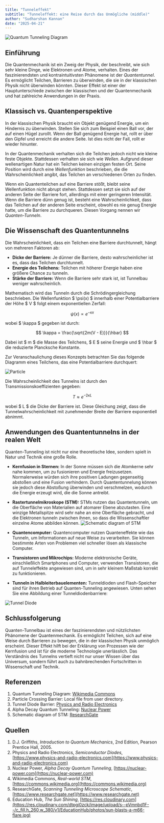 ```yaml
---
title: "Tunneleffekt"
subtitle: "Tunneleffekt: eine Reise durch das Unmögliche (middle)"
author: "Sudharshan Kannan"
date: "2025-04-21"
---
```


![Quantum Tunneling Diagram](https://upload.wikimedia.org/wikipedia/commons/4/48/E14-V20-B1.gif)

## Einführung

Die Quantenmechanik ist ein Zweig der Physik, der beschreibt, wie sich sehr kleine Dinge, wie Elektronen und Atome, verhalten. Eines der faszinierendsten und kontraintuitivsten Phänomene ist der _Quantentunnel_. Es ermöglicht Teilchen, Barrieren zu überwinden, die sie in der klassischen Physik nicht überwinden könnten. Dieser Effekt ist einer der Hauptunterschiede zwischen der klassischen und der Quantenmechanik und hat zahlreiche Anwendungen in der Praxis.

## Klassisch vs. Quantenperspektive

In der klassischen Physik braucht ein Objekt genügend Energie, um ein Hindernis zu überwinden. Stellen Sie sich zum Beispiel einen Ball vor, der auf einen Hügel zurollt. Wenn der Ball genügend Energie hat, rollt er über den Gipfel und erreicht die andere Seite. Ist dies nicht der Fall, rollt er wieder hinunter.

In der Quantenmechanik verhalten sich die Teilchen jedoch nicht wie kleine feste Objekte. Stattdessen verhalten sie sich wie _Wellen_. Aufgrund dieser wellenartigen Natur hat ein Teilchen keinen einzigen festen Ort. Seine Position wird durch eine _Wellenfunktion_ beschrieben, die die Wahrscheinlichkeit angibt, das Teilchen an verschiedenen Orten zu finden.

Wenn ein Quantenteilchen auf eine Barriere stößt, bleibt seine Wellenfunktion nicht abrupt stehen. Stattdessen setzt sie sich auf der anderen Seite der Barriere fort, allerdings mit einer geringeren Intensität. Wenn die Barriere dünn genug ist, besteht eine Wahrscheinlichkeit, dass das Teilchen auf der anderen Seite erscheint, obwohl es nie genug Energie hatte, um die Barriere zu durchqueren. Diesen Vorgang nennen wir _Quanten-Tunneln_.

## Die Wissenschaft des Quantentunnelns

Die Wahrscheinlichkeit, dass ein Teilchen eine Barriere durchtunnelt, hängt von mehreren Faktoren ab:

- **Dicke der Barriere:** Je dünner die Barriere, desto wahrscheinlicher ist es, dass das Teilchen durchtunnelt.
- **Energie des Teilchens:** Teilchen mit höherer Energie haben eine größere Chance zu tunneln.
- **Stärke der Barriere:** Wenn die Barriere sehr stark ist, ist Tunnelbau weniger wahrscheinlich.

Mathematisch wird das Tunneln durch die Schrödingergleichung beschrieben. Die Wellenfunktion $ \psi(x) $ innerhalb einer Potentialbarriere der Höhe $ V $ folgt einem exponentiellen Zerfall:

$$ \psi(x) \propto e^{- \kappa x} $$

wobei $ \kappa $ gegeben ist durch:

$$
\kappa = \frac{\sqrt{2m(V - E)}}{\hbar}
$$

Dabei ist $ m $ die Masse des Teilchens, $ E $ seine Energie und $ \hbar $ die reduzierte Plancksche Konstante.

Zur Veranschaulichung dieses Konzepts betrachten Sie das folgende Diagramm eines Teilchens, das eine Potentialbarriere durchquert:

![Particle](/posts/assets/entries/qtunnelling/Particle.png)

Die Wahrscheinlichkeit des Tunnelns ist durch den Transmissionskoeffizienten gegeben:

$$
T \approx e^{-2 \kappa L}
$$

wobei $ L $ die Dicke der Barriere ist. Diese Gleichung zeigt, dass die Tunnelwahrscheinlichkeit mit zunehmender Breite der Barriere exponentiell abnimmt.

## Anwendungen des Quantentunnelns in der realen Welt

Quanten-Tunneling ist nicht nur eine theoretische Idee, sondern spielt in Natur und Technik eine große Rolle.

- **Kernfusion in Sternen:** In der Sonne müssen sich die Atomkerne sehr nahe kommen, um zu fusionieren und Energie freizusetzen. Normalerweise würden sich ihre positiven Ladungen gegenseitig abstoßen und eine Fusion verhindern. Durch Quantentunnelung können sie jedoch diese Abstoßung überwinden und verschmelzen, wodurch die Energie erzeugt wird, die die Sonne antreibt.
- **Rastertunnelmikroskope (STM):** STMs nutzen das Quantentunneln, um die Oberfläche von Materialien auf atomarer Ebene abzutasten. Eine winzige Metallspitze wird sehr nahe an eine Oberfläche gebracht, und die Elektronen tunneln zwischen ihnen, so dass die Wissenschaftler einzelne Atome abbilden können.
  ![Schematic diagram of STM](https://www.researchgate.net/profile/Naresh-Marturi/publication/281534044/figure/fig6/AS:614167945936928@1523440457752/Scanning-tunneling-microscope-schematic-diagram.png)

- **Quantencomputer:** Quantencomputer nutzen Quanteneffekte wie das Tunneln, um Informationen auf neue Weise zu verarbeiten. Sie können bestimmte Arten von Problemen viel schneller lösen als klassische Computer.
- **Transistoren und Mikrochips:** Moderne elektronische Geräte, einschließlich Smartphones und Computer, verwenden Transistoren, die auf Tunneleffekte angewiesen sind, um in sehr kleinem Maßstab korrekt zu funktionieren.
- **Tunneln in Halbleiterbauelementen:** Tunneldioden und Flash-Speicher sind für ihren Betrieb auf Quanten-Tunneling angewiesen. Unten sehen Sie eine Abbildung einer Tunneldiodenbarriere:

![Tunnel Diode](https://www.physics-and-radio-electronics.com/electronic-devices-and-circuits/semiconductor-diodes/images/tunneldiodebarrier.png)

## Schlussfolgerung

Quanten-Tunnelbau ist eines der faszinierendsten und nützlichsten Phänomene der Quantenmechanik. Es ermöglicht Teilchen, sich auf eine Weise durch Barrieren zu bewegen, die in der klassischen Physik unmöglich erscheint. Dieser Effekt hilft bei der Erklärung von Prozessen wie der Kernfusion und ist für die moderne Technologie unerlässlich. Das Verständnis des Tunnelns vertieft nicht nur unser Wissen über das Universum, sondern führt auch zu bahnbrechenden Fortschritten in Wissenschaft und Technik.

## Referenzen

1. Quantum Tunneling Diagram: [Wikimedia Commons](https://upload.wikimedia.org/wikipedia/commons/4/48/E14-V20-B1.gif)
2. Particle Crossing Barrier: Local file from user directory.
3. Tunnel Diode Barrier: [Physics and Radio Electronics](https://www.physics-and-radio-electronics.com/electronic-devices-and-circuits/semiconductor-diodes/images/tunneldiodebarrier.png)
4. Alpha Decay Quantum Tunneling: [Nuclear Power](https://nuclear-power.com/wp-content/uploads/2018/08/alpha-decay-quantum-tunneling.png)
5. Schematic diagram of STM: [ResearchGate](https://www.researchgate.net/profile/Naresh-Marturi/publication/281534044/figure/fig6/AS:614167945936928@1523440457752/Scanning-tunneling-microscope-schematic-diagram.png)

## Quellen

1. D.J. Griffiths, _Introduction to Quantum Mechanics_, 2nd Edition, Pearson Prentice Hall, 2005.
2. Physics and Radio Electronics, _Semiconductor Diodes_, [https://www.physics-and-radio-electronics.com](https://www.physics-and-radio-electronics.com)
3. Nuclear Power, _Alpha Decay Quantum Tunneling_, [https://nuclear-power.com](https://nuclear-power.com)
4. Wikimedia Commons, _Real-world STM_, [https://commons.wikimedia.org](https://commons.wikimedia.org)
5. ResearchGate, _Scanning Tunneling Microscope Schematic_, [https://www.researchgate.net](https://www.researchgate.net)
6. Education Hub, _The Sun Shining_, [https://res.cloudinary.com](https://res.cloudinary.com/dtpgi0zck/image/upload/s--pVmnbd1F--/c_fill,h_260,w_380/v1/EducationHub/photos/sun-blasts-a-m66-flare.jpg)
